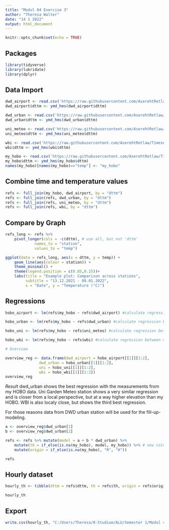 ```yaml
---
title: "Modul 04 Exercise 3"
author: "Theresa Walter"
date: "14 1 2022"
output: html_document
---
```


```r
knitr::opts_chunk$set(echo = TRUE)
```

## Packages

```r
library(tidyverse)
library(lubridate)
library(dplyr)
```

## Data Import

```r
dwd_airport <- read.csv('https://raw.githubusercontent.com/AserehtRetlaw/Timeseries_in_R-1/main/1_data_processed/meteo_stations/dwd_airport.csv')
dwd_airport$dttm <- ymd_hms(dwd_airport$dttm)

dwd_urban <- read.csv('https://raw.githubusercontent.com/AserehtRetlaw/Timeseries_in_R-1/main/1_data_processed/meteo_stations/dwd_urban.csv')
dwd_urban$dttm <- ymd_hms(dwd_urban$dttm)

uni_meteo <- read.csv('https://raw.githubusercontent.com/AserehtRetlaw/Timeseries_in_R-1/main/1_data_processed/meteo_stations/uni_meteo.csv')
uni_meteo$dttm <- ymd_hms(uni_meteo$dttm)

wbi <- read.csv('https://raw.githubusercontent.com/AserehtRetlaw/Timeseries_in_R-1/main/1_data_processed/meteo_stations/wbi.csv')
wbi$dttm <- ymd_hms(wbi$dttm)

my_hobo <- read.csv('https://raw.githubusercontent.com/AserehtRetlaw/Timeseries_in_R-1/main/1_data_processed/meteo_stations/my_hobo.csv')
my_hobo$dttm <- ymd_hms(my_hobo$dttm)
names(my_hobo)[names(my_hobo)=="temp"] <- "my_hobo"
```

## Combine time and temperature values

```r
refs <- full_join(my_hobo, dwd_airport, by = "dttm")
refs <- full_join(refs, dwd_urban, by = "dttm")
refs <- full_join(refs, uni_meteo, by = "dttm")
refs <- full_join(refs, wbi, by = "dttm")
```

## Compare by Graph

```r
refs_long <- refs %>%
	pivot_longer(cols = -c(dttm), # use all, but not 'dttm'
		     names_to = "station",
		     values_to = "temp")

ggplot(data = refs_long, aes(x = dttm, y = temp)) +
	geom_line(aes(colour = station)) +
	theme_minimal() +
	theme(legend.position = c(0.85,0.25))+
	labs(title = "Example plot: Comparison across stations",
	     subtitle = "13.12.2021 - 09.01.2022",
	     x = "Date", y = "Temperature (°C)")
```

## Regressions
```r
hobo_airport <- lm(refs$my_hobo ~ refs$dwd_airport) #calculate regression between my HOBO and dwd airport Meteo Station

hobo_urban <- lm(refs$my_hobo ~ refs$dwd_urban) #calculate regression between my HOBO and dwd urban Meteo Station

hobo_uni <- lm(refs$my_hobo ~ refs$uni_meteo) #calculate regression between my HOBO and uni garden Meteo Station

hobo_wbi <- lm(refs$my_hobo ~ refs$wbi) #calculate regression between my HOBO and wbi Meteo Station

# Overview

overview_reg <- data.frame(dwd_airport = hobo_airport[[1]][1:2],
			   dwd_urban = hobo_urban[[1]][1:2],
			   uni = hobo_uni[[1]][1:2],
			   wbi = hobo_wbi[[1]][1:2])
overview_reg
```
*Result* dwd_urban shows the best regression with the measurements from my HOBO data. Uni Garden Meteo station shows a very similar regression and is closer from a local perspective, but at a way higher elevation than my HOBO. WBI is also localy close, but shows the third best regression.

For those reasons data from DWD urban station will be used for the fill-up-modeling.

```r
a <- overview_reg$dwd_urban[1]
b <- overview_reg$dwd_urban[2]

refs <- refs %>% mutate(model = a + b * dwd_urban) %>% 
	mutate(th = if_else(is.na(my_hobo), model, my_hobo)) %>% # new column without NAs
	mutate(origin = if_else(is.na(my_hobo), "R", "H"))

refs	

```

## Hourly dataset

```r
hourly_th <- tibble(dttm = refs$dttm, th = refs$th, origin = refs$origin)

hourly_th
```

## Export

```r
write.csv(hourly_th, "C:/Users/Theresa/0-Studium/ALU/Semester 1/Modul 4 Data Collection Storage Management/Timeseries_in_R/Timeseries_in_R-1/1_data_processed/hourly/10760710_Th.csv", row.names = FALSE)
```